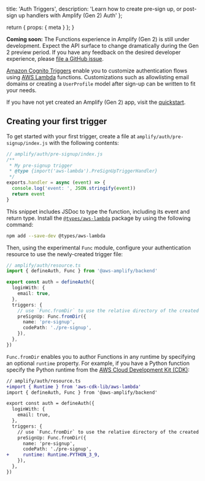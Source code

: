   title: 'Auth Triggers',
  description: 'Learn how to create pre-sign up, or post-sign up handlers with Amplify (Gen 2) Auth'
};

  return {
    props: {
      meta
    }
  };
}

<Callout info>

**Coming soon:** The Functions experience in Amplify (Gen 2) is still under development. Expect the API surface to change dramatically during the Gen 2 preview period. If you have any feedback on the desired developer experience, please [file a GitHub issue](https://github.com/aws-amplify/amplify-backend/issues).

</Callout>

[Amazon Cognito Triggers](https://docs.aws.amazon.com/cognito/latest/developerguide/cognito-user-identity-pools-working-with-aws-lambda-triggers.html) enable you to customize authentication flows using [AWS Lambda](https://aws.amazon.com/lambda/) functions. Customizations such as allowlisting email domains or creating a `UserProfile` model after sign-up can be written to fit your needs.

If you have not yet created an Amplify (Gen 2) app, visit the [quickstart](/gen2/start/quickstart).

## Creating your first trigger

To get started with your first trigger, create a file at `amplify/auth/pre-signup/index.js` with the following contents:

```js title="amplify/auth/pre-signup/index.js"
// amplify/auth/pre-signup/index.js
/**
 * My pre-signup trigger
 * @type {import('aws-lambda').PreSignUpTriggerHandler}
 */
exports.handler = async (event) => {
  console.log('event: ', JSON.stringify(event))
  return event
}
```

<Callout info>

This snippet includes JSDoc to type the function, including its event and return type. Install the [`@types/aws-lambda`](https://www.npmjs.com/package/@types/aws-lambda) package by using the following command:

```bash
npm add --save-dev @types/aws-lambda
```

</Callout>

Then, using the experimental `Func` module, configure your authentication resource to use the newly-created trigger file:

```ts title="amplify/auth/resource.ts"
// amplify/auth/resource.ts
import { defineAuth, Func } from '@aws-amplify/backend'

export const auth = defineAuth({
  loginWith: {
    email: true,
  },
  triggers: {
    // use `Func.fromDir` to use the relative directory of the created trigger
    preSignUp: Func.fromDir({
      name: 'pre-signup',
      codePath: './pre-signup',
    }),
  },
})
```

`Func.fromDir` enables you to author Functions in any runtime by specifying an optional `runtime` property. For example, if you have a Python function specify the Python runtime from the [AWS Cloud Development Kit (CDK)](https://docs.aws.amazon.com/cdk/):

```diff title="amplify/auth/resource.ts"
// amplify/auth/resource.ts
+import { Runtime } from 'aws-cdk-lib/aws-lambda'
import { defineAuth, Func } from '@aws-amplify/backend'

export const auth = defineAuth({
  loginWith: {
    email: true,
  },
  triggers: {
    // use `Func.fromDir` to use the relative directory of the created trigger
    preSignUp: Func.fromDir({
      name: 'pre-signup',
      codePath: './pre-signup',
+     runtime: Runtime.PYTHON_3_9,
    }),
  },
})
```
